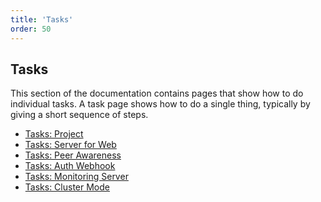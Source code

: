 ```yaml
---
title: 'Tasks'
order: 50
---
```


## Tasks

This section of the documentation contains pages that show how to do individual tasks. A task page shows how to do a single thing, typically by giving a short sequence of steps.

- [Tasks: Project](/docs/tasks/project)
- [Tasks: Server for Web](/docs/tasks/server-for-web)
- [Tasks: Peer Awareness](/docs/tasks/peer-awareness)
- [Tasks: Auth Webhook](/docs/tasks/auth-webhook)
- [Tasks: Monitoring Server](/docs/tasks/monitoring-server)
- [Tasks: Cluster Mode](/docs/tasks/cluster-mode)
